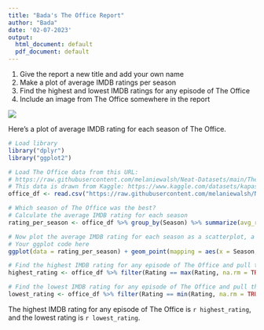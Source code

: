 ```yaml
---
title: "Bada's The Office Report"
author: "Bada"
date: '02-07-2023'
output:
  html_document: default
  pdf_document: default
---
```


1. Give the report a new title and add your own name
2. Make a plot of average IMDB ratings per season
3. Find the highest and lowest IMDB ratings for any episode of The Office
4. Include an image from The Office somewhere in the report

![](https://images6.fanpop.com/image/photos/40100000/The-Office-the-office-40154918-700-461.jpg)


Here's a plot of average IMDB rating for each season of The Office.
```r
# Load library
library("dplyr")
library("ggplot2")

# Load The Office data from this URL:
# https://raw.githubusercontent.com/melaniewalsh/Neat-Datasets/main/TheOfficeIMDBPerEpisode.csv
# This data is drawn from Kaggle: https://www.kaggle.com/datasets/kapastor/the-office-imdb-ratings-per-episode
office_df <- read.csv("https://raw.githubusercontent.com/melaniewalsh/Neat-Datasets/main/TheOfficeIMDBPerEpisode.csv", stringsAsFactors = FALSE)

# Which season of The Office was the best?
# Calculate the average IMDB rating for each season
rating_per_season <- office_df %>% group_by(Season) %>% summarize(avg_rating = mean(Rating))

# Now plot the average IMDB rating for each season as a scatterplot, a line plot, or both
# Your ggplot code here
ggplot(data = rating_per_season) + geom_point(mapping = aes(x = Season, y = avg_rating)) + geom_line(mapping = aes(x = Season, y = avg_rating))
```
```r
# Find the highest IMDB rating for any episode of The Office and pull the value
highest_rating <- office_df %>% filter(Rating == max(Rating, na.rm = TRUE))

# Find the lowest IMDB rating for any episode of The Office and pull the value
lowest_rating <- office_df %>% filter(Rating == min(Rating, na.rm = TRUE))
```

The highest IMDB rating for any episode of The Office is `r highest_rating`, and the lowest rating is `r lowest_rating`.
